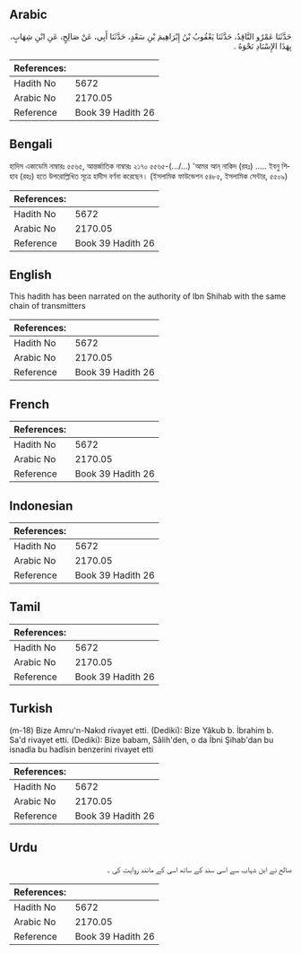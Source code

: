## Arabic


<div dir="rtl" lang="ar" style={{fontSize:'larger',backgroundColor:'#f8f9fa',padding:20}}>
حَدَّثَنَا عَمْرٌو النَّاقِدُ، حَدَّثَنَا يَعْقُوبُ بْنُ إِبْرَاهِيمَ بْنِ سَعْدٍ، حَدَّثَنَا أَبِي، عَنْ صَالِحٍ، عَنِ ابْنِ شِهَابٍ، بِهَذَا الإِسْنَادِ نَحْوَهُ ‏.‏
</div>
<div style={{backgroundColor:'#f8f9fa',padding:20, marginBottom: 10}}><table> <thead> <tr> <th>References:</th> <th></th> </tr> </thead> <tbody><tr><td>Hadith No</td><td>5672</td></tr><tr><td>Arabic No</td><td>2170.05</td></tr><tr><td>Reference</td><td>Book 39 Hadith 26</td></tr></tbody></table></div>

## Bengali


<div dir="ltr" lang="bn" style={{fontSize:'larger',backgroundColor:'#f8f9fa',padding:20}}>
হাদিস একাডেমি নাম্বারঃ ৫৫৬৫, আন্তর্জাতিক নাম্বারঃ ২১৭০ ৫৫৬৫-(.../...) 'আমর আন্‌ নাকিদ (রহঃ) ..... ইবনু শিহাব (রহঃ) হতে উপরোল্লিখিত সূত্রে হাদীস বর্ণনা করেছেন। (ইসলামিক ফাউন্ডেশন ৫৪৮৫, ইসলামিক সেন্টার, ৫৫০৯)
</div>
<div style={{backgroundColor:'#f8f9fa',padding:20, marginBottom: 10}}><table> <thead> <tr> <th>References:</th> <th></th> </tr> </thead> <tbody><tr><td>Hadith No</td><td>5672</td></tr><tr><td>Arabic No</td><td>2170.05</td></tr><tr><td>Reference</td><td>Book 39 Hadith 26</td></tr></tbody></table></div>

## English


<div dir="ltr" lang="en" style={{fontSize:'larger',backgroundColor:'#f8f9fa',padding:20}}>
This hadith has been narrated on the authority of Ibn Shihab with the same chain of transmitters
</div>
<div style={{backgroundColor:'#f8f9fa',padding:20, marginBottom: 10}}><table> <thead> <tr> <th>References:</th> <th></th> </tr> </thead> <tbody><tr><td>Hadith No</td><td>5672</td></tr><tr><td>Arabic No</td><td>2170.05</td></tr><tr><td>Reference</td><td>Book 39 Hadith 26</td></tr></tbody></table></div>

## French


<div dir="ltr" lang="fr" style={{fontSize:'larger',backgroundColor:'#f8f9fa',padding:20}}>

</div>
<div style={{backgroundColor:'#f8f9fa',padding:20, marginBottom: 10}}><table> <thead> <tr> <th>References:</th> <th></th> </tr> </thead> <tbody><tr><td>Hadith No</td><td>5672</td></tr><tr><td>Arabic No</td><td>2170.05</td></tr><tr><td>Reference</td><td>Book 39 Hadith 26</td></tr></tbody></table></div>

## Indonesian


<div dir="ltr" lang="id" style={{fontSize:'larger',backgroundColor:'#f8f9fa',padding:20}}>

</div>
<div style={{backgroundColor:'#f8f9fa',padding:20, marginBottom: 10}}><table> <thead> <tr> <th>References:</th> <th></th> </tr> </thead> <tbody><tr><td>Hadith No</td><td>5672</td></tr><tr><td>Arabic No</td><td>2170.05</td></tr><tr><td>Reference</td><td>Book 39 Hadith 26</td></tr></tbody></table></div>

## Tamil


<div dir="ltr" lang="ta" style={{fontSize:'larger',backgroundColor:'#f8f9fa',padding:20}}>

</div>
<div style={{backgroundColor:'#f8f9fa',padding:20, marginBottom: 10}}><table> <thead> <tr> <th>References:</th> <th></th> </tr> </thead> <tbody><tr><td>Hadith No</td><td>5672</td></tr><tr><td>Arabic No</td><td>2170.05</td></tr><tr><td>Reference</td><td>Book 39 Hadith 26</td></tr></tbody></table></div>

## Turkish


<div dir="ltr" lang="tr" style={{fontSize:'larger',backgroundColor:'#f8f9fa',padding:20}}>
(m-18) Bize Amru'n-Nakıd rivayet etti. (Dediki): Bize Yâkub b. İbrahim b. Sa'd rivayet etti. (Dediki): Bize babam, Sâlih'den, o da İbni Şihab'dan bu isnadla bu hadîsin benzerini rivayet etti
</div>
<div style={{backgroundColor:'#f8f9fa',padding:20, marginBottom: 10}}><table> <thead> <tr> <th>References:</th> <th></th> </tr> </thead> <tbody><tr><td>Hadith No</td><td>5672</td></tr><tr><td>Arabic No</td><td>2170.05</td></tr><tr><td>Reference</td><td>Book 39 Hadith 26</td></tr></tbody></table></div>

## Urdu


<div dir="rtl" lang="ur" style={{fontSize:'larger',backgroundColor:'#f8f9fa',padding:20}}>
صالح نے ابن شہاب سے اسی سند کے ساتھ اسی کے مانند روایت کی ۔
</div>
<div style={{backgroundColor:'#f8f9fa',padding:20, marginBottom: 10}}><table> <thead> <tr> <th>References:</th> <th></th> </tr> </thead> <tbody><tr><td>Hadith No</td><td>5672</td></tr><tr><td>Arabic No</td><td>2170.05</td></tr><tr><td>Reference</td><td>Book 39 Hadith 26</td></tr></tbody></table></div>